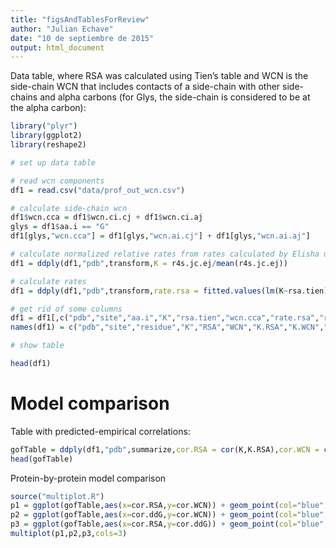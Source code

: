 ```yaml
---
title: "figsAndTablesForReview"
author: "Julian Echave"
date: "10 de septiembre de 2015"
output: html_document
---
```



Data table, where RSA was calculated using Tien's table and WCN is the side-chain WCN that includes contacts of a side-chain with other side-chains and alpha carbons (for Glys, the side-chain is considered to be at the alpha carbon):

```r
library("plyr")
library(ggplot2)
library(reshape2)

# set up data table

# read wcn components
df1 = read.csv("data/prof_out_wcn.csv")

# calculate side-chain wcn
df1$wcn.cca = df1$wcn.ci.cj + df1$wcn.ci.aj
glys = df1$aa.i == "G"
df1[glys,"wcn.cca"] = df1[glys,"wcn.ai.cj"] + df1[glys,"wcn.ai.aj"]

# calculate normalized relative rates from rates calculated by Elisha using the JC model
df1 = ddply(df1,"pdb",transform,K = r4s.jc.ej/mean(r4s.jc.ej))

# calculate rates 
df1 = ddply(df1,"pdb",transform,rate.rsa = fitted.values(lm(K~rsa.tien)),rate.wcn = fitted.values(lm(K~wcn.cca)))

# get rid of some columns
df1 = df1[,c("pdb","site","aa.i","K","rsa.tien","wcn.cca","rate.rsa","rate.wcn","rate.ddg.foldx")]
names(df1) = c("pdb","site","residue","K","RSA","WCN","K.RSA","K.WCN","K.ddG")

# show table

head(df1)


```

# Model comparison

Table with predicted-empirical correlations:

```r
gofTable = ddply(df1,"pdb",summarize,cor.RSA = cor(K,K.RSA),cor.WCN = cor(K,K.WCN),cor.ddG = cor(K,K.ddG))
head(gofTable)
```

Protein-by-protein model comparison

```r
source("multiplot.R")
p1 = ggplot(gofTable,aes(x=cor.RSA,y=cor.WCN)) + geom_point(col="blue",size=2) + geom_abline()
p2 = ggplot(gofTable,aes(x=cor.ddG,y=cor.WCN)) + geom_point(col="blue",size=2) + geom_abline()
p3 = ggplot(gofTable,aes(x=cor.RSA,y=cor.ddG)) + geom_point(col="blue",size=2) + geom_abline()
multiplot(p1,p2,p3,cols=3)

```

